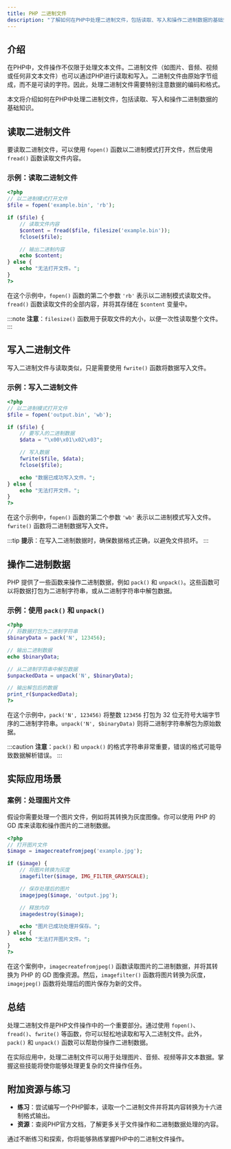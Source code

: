 ```yaml
---
title: PHP 二进制文件
description: "了解如何在PHP中处理二进制文件，包括读取、写入和操作二进制数据的基础知识。"
---
```


## 介绍

在PHP中，文件操作不仅限于处理文本文件。二进制文件（如图片、音频、视频或任何非文本文件）也可以通过PHP进行读取和写入。二进制文件由原始字节组成，而不是可读的字符。因此，处理二进制文件需要特别注意数据的编码和格式。

本文将介绍如何在PHP中处理二进制文件，包括读取、写入和操作二进制数据的基础知识。

## 读取二进制文件

要读取二进制文件，可以使用 `fopen()` 函数以二进制模式打开文件，然后使用 `fread()` 函数读取文件内容。

### 示例：读取二进制文件

```php
<?php
// 以二进制模式打开文件
$file = fopen('example.bin', 'rb');

if ($file) {
    // 读取文件内容
    $content = fread($file, filesize('example.bin'));
    fclose($file);

    // 输出二进制内容
    echo $content;
} else {
    echo "无法打开文件。";
}
?>
```

在这个示例中，`fopen()` 函数的第二个参数 `'rb'` 表示以二进制模式读取文件。`fread()` 函数读取文件的全部内容，并将其存储在 `$content` 变量中。

:::note
**注意**：`filesize()` 函数用于获取文件的大小，以便一次性读取整个文件。
:::

## 写入二进制文件

写入二进制文件与读取类似，只是需要使用 `fwrite()` 函数将数据写入文件。

### 示例：写入二进制文件

```php
<?php
// 以二进制模式打开文件
$file = fopen('output.bin', 'wb');

if ($file) {
    // 要写入的二进制数据
    $data = "\x00\x01\x02\x03";

    // 写入数据
    fwrite($file, $data);
    fclose($file);

    echo "数据已成功写入文件。";
} else {
    echo "无法打开文件。";
}
?>
```

在这个示例中，`fopen()` 函数的第二个参数 `'wb'` 表示以二进制模式写入文件。`fwrite()` 函数将二进制数据写入文件。

:::tip
**提示**：在写入二进制数据时，确保数据格式正确，以避免文件损坏。
:::

## 操作二进制数据

PHP 提供了一些函数来操作二进制数据，例如 `pack()` 和 `unpack()`。这些函数可以将数据打包为二进制字符串，或从二进制字符串中解包数据。

### 示例：使用 `pack()` 和 `unpack()`

```php
<?php
// 将数据打包为二进制字符串
$binaryData = pack('N', 123456);

// 输出二进制数据
echo $binaryData;

// 从二进制字符串中解包数据
$unpackedData = unpack('N', $binaryData);

// 输出解包后的数据
print_r($unpackedData);
?>
```

在这个示例中，`pack('N', 123456)` 将整数 `123456` 打包为 32 位无符号大端字节序的二进制字符串。`unpack('N', $binaryData)` 则将二进制字符串解包为原始数据。

:::caution
**注意**：`pack()` 和 `unpack()` 的格式字符串非常重要，错误的格式可能导致数据解析错误。
:::

## 实际应用场景

### 案例：处理图片文件

假设你需要处理一个图片文件，例如将其转换为灰度图像。你可以使用 PHP 的 GD 库来读取和操作图片的二进制数据。

```php
<?php
// 打开图片文件
$image = imagecreatefromjpeg('example.jpg');

if ($image) {
    // 将图片转换为灰度
    imagefilter($image, IMG_FILTER_GRAYSCALE);

    // 保存处理后的图片
    imagejpeg($image, 'output.jpg');

    // 释放内存
    imagedestroy($image);

    echo "图片已成功处理并保存。";
} else {
    echo "无法打开图片文件。";
}
?>
```

在这个案例中，`imagecreatefromjpeg()` 函数读取图片的二进制数据，并将其转换为 PHP 的 GD 图像资源。然后，`imagefilter()` 函数将图片转换为灰度，`imagejpeg()` 函数将处理后的图片保存为新的文件。

## 总结

处理二进制文件是PHP文件操作中的一个重要部分。通过使用 `fopen()`、`fread()`、`fwrite()` 等函数，你可以轻松地读取和写入二进制文件。此外，`pack()` 和 `unpack()` 函数可以帮助你操作二进制数据。

在实际应用中，处理二进制文件可以用于处理图片、音频、视频等非文本数据。掌握这些技能将使你能够处理更复杂的文件操作任务。

## 附加资源与练习

- **练习**：尝试编写一个PHP脚本，读取一个二进制文件并将其内容转换为十六进制格式输出。
- **资源**：查阅PHP官方文档，了解更多关于文件操作和二进制数据处理的内容。

通过不断练习和探索，你将能够熟练掌握PHP中的二进制文件操作。
